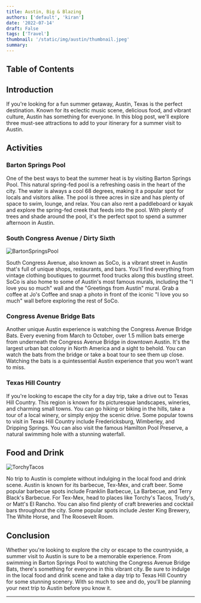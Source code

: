 ```yaml
---
title: Austin, Big & Blazing
authors: ['default', 'kiran']
date: '2022-07-14'
draft: False
tags: ['Travel']
thumbnail: '/static/img/austin/thumbnail.jpeg'
summary:
---
```


## Table of Contents

<TOCInline toc={props.toc} exclude="Overview" toHeading={4} />

## Introduction

If you're looking for a fun summer getaway, Austin, Texas is the perfect destination. Known for its eclectic music scene, delicious food, and vibrant culture, Austin has something for everyone. In this blog post, we'll explore three must-see attractions to add to your itinerary for a summer visit to Austin.

## Activities

### Barton Springs Pool

One of the best ways to beat the summer heat is by visiting Barton Springs Pool. This natural spring-fed pool is a refreshing oasis in the heart of the city. The water is always a cool 68 degrees, making it a popular spot for locals and visitors alike. The pool is three acres in size and has plenty of space to swim, lounge, and relax. You can also rent a paddleboard or kayak and explore the spring-fed creek that feeds into the pool. With plenty of trees and shade around the pool, it's the perfect spot to spend a summer afternoon in Austin.

### South Congress Avenue / Dirty Sixth

![BartonSpringsPool](https://img.texasmonthly.com/2022/03/south-congress-austin-texas.jpg?auto=compress&crop=faces&fit=fit&fm=pjpg&ixlib=php-3.3.1&q=45)

South Congress Avenue, also known as SoCo, is a vibrant street in Austin that's full of unique shops, restaurants, and bars. You'll find everything from vintage clothing boutiques to gourmet food trucks along this bustling street. SoCo is also home to some of Austin's most famous murals, including the "I love you so much" wall and the "Greetings from Austin" mural. Grab a coffee at Jo's Coffee and snap a photo in front of the iconic "I love you so much" wall before exploring the rest of SoCo.

### Congress Avenue Bridge Bats

Another unique Austin experience is watching the Congress Avenue Bridge Bats. Every evening from March to October, over 1.5 million bats emerge from underneath the Congress Avenue Bridge in downtown Austin. It's the largest urban bat colony in North America and a sight to behold. You can watch the bats from the bridge or take a boat tour to see them up close. Watching the bats is a quintessential Austin experience that you won't want to miss.

### Texas Hill Country

If you're looking to escape the city for a day trip, take a drive out to Texas Hill Country. This region is known for its picturesque landscapes, wineries, and charming small towns. You can go hiking or biking in the hills, take a tour of a local winery, or simply enjoy the scenic drive. Some popular towns to visit in Texas Hill Country include Fredericksburg, Wimberley, and Dripping Springs. You can also visit the famous Hamilton Pool Preserve, a natural swimming hole with a stunning waterfall.

## Food and Drink

![TorchyTacos](https://ilovetheburg.com/wp-content/uploads/2023/01/torchys-tacos.png)

No trip to Austin is complete without indulging in the local food and drink scene. Austin is known for its barbecue, Tex-Mex, and craft beer. Some popular barbecue spots include Franklin Barbecue, La Barbecue, and Terry Black's Barbecue. For Tex-Mex, head to places like Torchy's Tacos, Trudy's, or Matt's El Rancho. You can also find plenty of craft breweries and cocktail bars throughout the city. Some popular spots include Jester King Brewery, The White Horse, and The Roosevelt Room.

## Conclusion

Whether you're looking to explore the city or escape to the countryside, a summer visit to Austin is sure to be a memorable experience. From swimming in Barton Springs Pool to watching the Congress Avenue Bridge Bats, there's something for everyone in this vibrant city. Be sure to indulge in the local food and drink scene and take a day trip to Texas Hill Country for some stunning scenery. With so much to see and do, you'll be planning your next trip to Austin before you know it.

---

